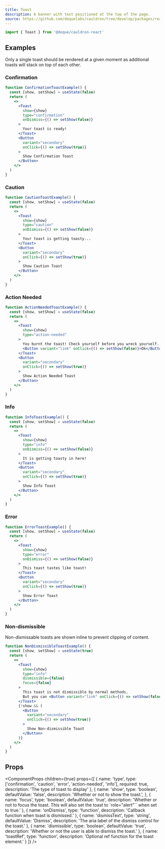 ```yaml
---
title: Toast
description: A banner with text positioned at the top of the page.
source: https://github.com/dequelabs/cauldron/tree/develop/packages/react/src/components/Toast/index.tsx
---
```



```js
import { Toast } from '@deque/cauldron-react'
```

## Examples

<Note>
  Only a single toast should be rendered at a given moment as additional toasts will stack on top of each other.
</Note>

### Confirmation

```jsx example
function ConfirmationToastExample() {
  const [show, setShow] = useState(false)
  return (
    <>
      <Toast
        show={show}
        type="confirmation"
        onDismiss={() => setShow(false)}
      >
        Your toast is ready!
      </Toast>
      <Button
        variant="secondary"
        onClick={() => setShow(true)}
      >
        Show Confirmation Toast
      </Button>
    </>
  )
}
```

### Caution

```jsx example
function CautionToastExample() {
  const [show, setShow] = useState(false)
  return (
    <>
      <Toast
        show={show}
        type="caution"
        onDismiss={() => setShow(false)}
      >
        Your toast is getting toasty...
      </Toast>
      <Button
        variant="secondary"
        onClick={() => setShow(true)}
      >
        Show Caution Toast
      </Button>
    </>
  )
}
```

### Action Needed

```jsx example
function ActionNeededToastExample() {
  const [show, setShow] = useState(false)
  return (
    <>
      <Toast
        show={show}
        type="action-needed"
      >
        You burnt the toast! Check yourself before you wreck yourself...
        <Button variant="link" onClick={() => setShow(false)}>Ok</Button>
      </Toast>
      <Button
        variant="secondary"
        onClick={() => setShow(true)}
      >
        Show Action Needed Toast
      </Button>
    </>
  )
}
```

### Info

```jsx example
function InfoToastExample() {
  const [show, setShow] = useState(false)
  return (
    <>
      <Toast
        show={show}
        type="info"
        onDismiss={() => setShow(false)}
      >
        It is getting toasty in here!
      </Toast>
      <Button
        variant="secondary"
        onClick={() => setShow(true)}
      >
        Show Info Toast
      </Button>
    </>
  )
}
```

### Error

```jsx example
function ErrorToastExample() {
  const [show, setShow] = useState(false)
  return (
    <>
      <Toast
        show={show}
        type="error"
        onDismiss={() => setShow(false)}
      >
        This toast tastes like toast!
      </Toast>
      <Button
        variant="secondary"
        onClick={() => setShow(true)}
      >
        Show Error Toast
      </Button>
    </>
  )
}
```

### Non-dismissible

Non-dismissable toasts are shown inline to prevent clipping of content.


```jsx example
function NonDismissibleToastExample() {
  const [show, setShow] = useState(true)
  return (
    <>
      <Toast
        show={show}
        type="info"
        dismissible={false}
        focus={false}
      >
        This toast is not dismissible by normal methods.
        But you can <Button variant="link" onClick={() => setShow(false)}>click me to dismiss this toast</Button>.
      </Toast>
      {!show && (
        <Button
          variant="secondary"
          onClick={() => setShow(true)}
        >
          Show Non-dismissible Toast
        </Button>
      )}
    </>
  )
}
```

## Props

<ComponentProps
  children={true}
  props={[
    {
      name: 'type',
      type: ['confirmation', 'caution', 'error', 'action-needed', 'info'],
      required: true,
      description: 'The type of toast to display'
    },
    {
      name: 'show',
      type: 'boolean',
      defaultValue: 'false',
      description: 'Whether or not to show the toast.',
    },
    {
      name: 'focus',
      type: 'boolean',
      defaultValue: 'true',
      description: 'Whether or not to focus the toast. This will also set the toast to `role="alert"`` when set to true.'
    },
    {
      name: 'onDismiss',
      type: 'function',
      description: 'Callback function when toast is dismissed.'
    },
    {
      name: 'dismissText',
      type: 'string',
      defaultValue: 'Dismiss',
      description: 'The aria label of the dismiss control for the toast.'
    },
    {
      name: 'dismissible',
      type: 'boolean',
      defaultValue: 'true',
      description: 'Whether or not the user is able to dismiss the toast.'
    },
    {
      name: 'toastRef',
      type: 'function',
      description: 'Optional ref function for the toast element.'
    }
  ]}
/>